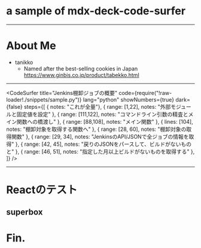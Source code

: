 
# a sample of mdx-deck-code-surfer

---

# About Me
- tanikko
  - Named after the best-selling cookies in Japan
  https://www.ginbis.co.jp/product/tabekko.html
---

<CodeSurfer
  title="Jenkins棚卸ジョブの概要"
  code={require("!raw-loader!./snippets/sample.py")}
  lang="python"
  showNumbers={true}
  dark={false}
  steps={[
    { notes: "これが全量"},
    { range: [1,22], notes: "外部モジュールと固定値を設定" },
    { range: [111,122], notes: "コマンドライン引数の精査とメイン関数への橋渡し" },
    { range: [88,108], notes: "メイン関数" },
    { lines: [104], notes: "棚卸対象を取得する関数へ" },
    { range: [28, 60], notes: "棚卸対象の取得関数" },
    { range: [29, 34], notes: "JenkinsのAPI/JSONで全ジョブの情報を取得" },
    { range: [42, 45], notes: "戻りのJSONをパースして、ビルドがないものと" },
    { range: [46, 51], notes: "指定した月以上ビルドがないものを取得する" },
  ]}
/>


---
# Reactのテスト


<Box
  fontSize={80} px={3} py={4}
  color='white' bg='pink'>
  superbox
</Box>
---
# Fin.
